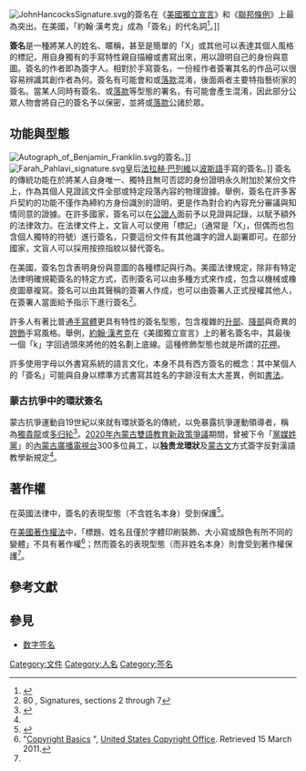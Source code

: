 {{Globalize|time=2019-12-06T12:51:58+00:00}}
{{noteTA
|1=zh-hans:数字签名;zh-hk:數碼簽章;zh-tw:數位簽章;
|2=zh-hans:数字;zh-hk:數碼;zh-tw:數位;
}}
{{about|表達個人風格的標記|電腦程式的簽章|程式碼簽章|數碼簽署技術|數碼簽署|維基百科的簽名|Wikipedia:簽名|維基百科內假冒他人的簽名|Wikipedia:假冒簽名}}
[[Image:JohnHancocksSignature.svg|thumb]]的簽名在《[[美國獨立宣言|美國獨立宣言]]》和《[[聯邦條例|聯邦條例]]》上最為突出。在美國，「約翰·漢考克」成為「簽名」的代名詞<ref>{{cite web|title=John Hancock|url=http://www.merriam-webster.com/dictionary/john%20hancock|website=Merriam-Webster|accessdate=2 August 2014|archive-date=2017-10-19|archive-url=https://web.archive.org/web/20171019165950/https://www.merriam-webster.com/dictionary/John%20Hancock|dead-url=no}}</ref>。]]

'''簽名'''是一種將某人的姓名、暱稱，甚至是簡單的「X」或其他可以表達其個人風格的標記，用自身獨有的手寫特性親自描繪或書寫出來，用以證明自己的身份與意圖。簽名的作者即為簽字人。相對於手寫簽名，一份經作者簽署其名的作品可以很容易辨識其創作者為何。簽名有可能會和{{le|親筆簽名|Autograph}}或[[落款|落款]]混淆，後面兩者主要特指藝術家的簽名。當某人同時有簽名、{{le|親筆簽名|Autograph}}或[[落款|落款]]等型態的署名，有可能會產生混淆，因此部分公眾人物會將自己的簽名予以保密，並將{{le|親筆簽名|Autograph}}或[[落款|落款]]公諸於眾。

==功能與型態==
[[Image:Autograph_of_Benjamin_Franklin.svg|thumb]]的簽名。]]
[[Image:Farah_Pahlavi_signature.svg|thumb]]皇后[[法拉赫·巴列維|法拉赫·巴列維]]以[[波斯語|波斯語]]手寫的簽名。]]
簽名的傳統功能在於將某人自身唯一、獨特且無可否認的身份證明永久附加於某份文件上，作為其個人見證該文件全部或特定段落內容的物理證據。舉例，簽名在許多客戶契約的功能不僅作為締約方身份識別的證明，更是作為對合約內容充分審議與知情同意的證據。在許多國家，簽名可以在[[公證人|公證人]]面前予以見證與記錄，以賦予額外的法律效力。在法律文件上，文盲人可以使用「標記」（通常是「X」，但偶而也包含個人獨特的符號）進行簽名，只要這份文件有其他識字的證人副署即可。在部分國家，文盲人可以採用按捺指紋以替代簽名。

在美國，簽名包含表明身份與意圖的各種標記與行為。美國法律規定，除非有特定法律明確規範簽名的特定方式，否則簽名可以由多種方式來作成，包含以機械或橡皮圖章複寫。簽名可以由其聲稱的簽署人作成，也可以由簽署人正式授權其他人，在簽署人當面給予指示下進行簽名<ref>80 {{le|美國法大全續編|Corpus Juris Secundum|Corpus Juris Secundum}}, Signatures, sections 2 through 7</ref>。

許多人有著比普通[[手寫體|手寫體]]更具有特性的簽名型態，包含複雜的[[升部|升部]]、[[降部|降部]]與奇異的[[wiktionary:flourish|誇飾]]手寫風格。舉例，[[約翰·漢考克|約翰·漢考克]]在《美國獨立宣言》上的著名簽名中，其最後一個「k」字回過頭來將他的姓名劃上底線。這種修飾型態也就是所謂的[[wikt:paraph|花押]]。

許多使用字母以外書寫系統的語言文化，本身不具有西方簽名的概念：其中某個人的「簽名」可能與自身以標準方式書寫其姓名的字跡沒有太大差異，例如[[書法|書法]]。

===蒙古抗爭中的環狀簽名===
{{main|獨貴龍運動}}
蒙古抗爭運動自19世紀以來就有環狀簽名的傳統，以免暴露抗爭運動領導者，稱為[[獨貴龍|獨貴龍]]或[[多归轮|多归轮]]<ref name="習大大鑄成大錯">{{cite news |title=【耳邊風】習大大鑄成大錯：成吉思汗的後裔可不是好惹的 |url=https://bbs.wenxuecity.com/currentevent/2254146.html |publisher=文學城 |date=2020-09-04}}</ref>。[[2020年內蒙古雙語教育新政策爭議|2020年內蒙古雙語教育新政策爭議]]期間，曾被下令「[[黨媒姓黨|黨媒姓黨]]」的[[內蒙古廣播電視台|內蒙古廣播電視台]]300多位員工，以'''独贵龙環狀'''及[[蒙古文|蒙古文]]方式簽字反對漢語教學新規定<ref name="習大大鑄成大錯"/>。

==著作權==
在英國法律中，簽名的表現型態（不含姓名本身）受到{{le|英國著作權法|Copyright law of the United Kingdom|著作權法}}保護<ref name=Spilsbury>{{cite book | title=Media Law | last=Spilsbury | first=Sallie | publisher=Cavendish Publishing | year=2000 | isbn=978-1-85941-530-6 | page=[https://books.google.com/books?id=X2qyT3Y7IpEC&pg=PA439 p. 439]| quote=An individual's signature may be protected under law as an artistic work. If so, the unauthorised reproduction of the signature will infringe copyright. The name itself will ''not'' be protected by copyright; it is the ''appearance'' of the signature which is protected.}}</ref>。

在[[美國著作權法|美國著作權法]]中，「標題、姓名且僅於字體印刷裝飾、大小寫或顏色有所不同的變體」不具有著作權<ref>"[http://www.copyright.gov/circs/circ1.pdf Copyright Basics] {{webarchive|url=https://web.archive.org/web/20110305163016/http://www.copyright.gov/circs/circ1.pdf |date=2011-03-05 }}", [[美國著作權局|United States Copyright Office]]. Retrieved 15 March 2011.</ref>；然而簽名的表現型態（而非姓名本身）則會受到著作權保護<ref name=Spilsbury />。

== 參考文獻 ==
{{reflist}}

==參見==
*[[数字签名|数字签名]]

{{Authority control}}

[[Category:文件|Category:文件]]
[[Category:人名|Category:人名]]
[[Category:签名|Category:签名]]